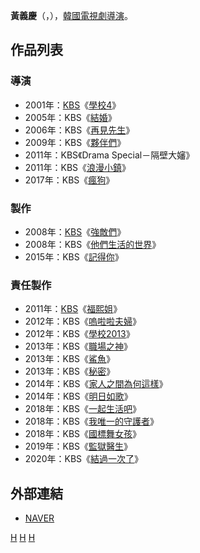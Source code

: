 {{BLP unsourced|time=2020-09-15T03:47:22+00:00}}
{{藝人
| 姓名     = 黃義慶
| 類型     = 導演
| 圖片     = 
| 圖片尺寸 = 
| 圖片簡介 = 
| 原名     =  
| 外文名   = 황의경
| 外文     = ko
| 羅馬拼音 = Hwang E Kyeong
| 英文名   = 
| 綽號     = 
| 其他藝名 = 
| 國籍     = {{KOR}}
| 民族     = 
| 籍貫     = 
| 出生日期 = {{birth year and age|1967}}
| 出生地點 = 
| 職業     = [[導演|導演]]
| 語言     = [[韓語|韓語]]
| 教育程度 = 
| 配偶     = 
| 出身地   = 
| 出道作   = 
| 出道日期 = 1999年
| 代表作   = 
| 活躍年代 = 
| 經紀公司 = [[韓國放送公社|KBS]]
}}

'''黃義慶'''（{{lang-ko|'''황의경'''}}，{{bd|1967年|}}），[[韓國|韓國]][[電視劇|電視劇]][[導演|導演]]。

== 作品列表 ==
=== 導演 ===
*2001年：[[韓國放送公社|KBS]]《[[學校4|學校4]]》
*2005年：KBS《[[結婚_(電視劇)|結婚]]》
*2006年：KBS《[[再見先生|再見先生]]》
*2009年：KBS《[[夥伴們|夥伴們]]》
*2011年：KBS《Drama Special－隔壁大嬸》
*2011年：KBS《[[浪漫小鎮|浪漫小鎮]]》
*2017年：KBS《[[瘋狗_(電視劇)|瘋狗]]》

=== 製作 ===
*2008年：[[韓國放送公社|KBS]]《[[強敵們|強敵們]]》
*2008年：KBS《[[他們生活的世界|他們生活的世界]]》
*2015年：KBS《[[記得你|記得你]]》

=== 責任製作 ===
*2011年：[[韓國放送公社|KBS]]《[[福熙姐|福熙姐]]》
*2012年：KBS《[[嗚啦啦夫婦|嗚啦啦夫婦]]》
*2012年：KBS《[[學校2013|學校2013]]》
*2013年：KBS《[[職場之神|職場之神]]》
*2013年：KBS《[[鯊魚_(韓國電視劇)|鯊魚]]》
*2013年：KBS《[[秘密_(2013年電視劇)|秘密]]》
*2014年：KBS《[[家人之間為何這樣|家人之間為何這樣]]》
*2014年：KBS《[[交響情人夢_(韓國電視劇)|明日如歌]]》
*2018年：KBS《[[一起生活吧|一起生活吧]]》
*2018年：KBS《[[我唯一的守護者|我唯一的守護者]]》
*2018年：KBS《[[國標舞女孩|國標舞女孩]]》
*2019年：KBS《[[監獄醫生|監獄醫生]]》
*2020年：KBS《[[結過一次了|結過一次了]]》

== 外部連結 ==
*[http://people.search.naver.com/search.naver?where=nexearch&query=%EB%B0%B0%EA%B2%BD%EC%88%98&sm=tab_etc&ie=utf8&key=PeopleService&os=286771 NAVER] {{Wayback|url=http://people.search.naver.com/search.naver?where=nexearch&query=%EB%B0%B0%EA%B2%BD%EC%88%98&sm=tab_etc&ie=utf8&key=PeopleService&os=286771 |date=20160919034657 }}{{ko}}

{{KBS學校系列}}
[[Category:韓國導演|H]]
[[Category:韓國電視劇導演|H]]
[[Category:黃姓|H]]
